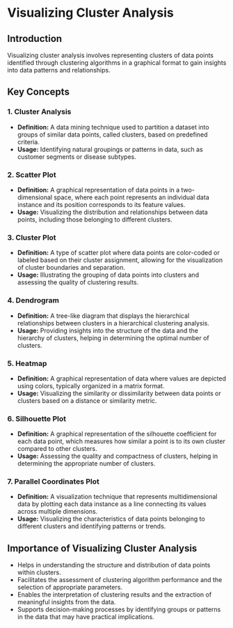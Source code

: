 # Visualizing Cluster Analysis

## Introduction
Visualizing cluster analysis involves representing clusters of data points identified through clustering algorithms in a graphical format to gain insights into data patterns and relationships.

## Key Concepts

### 1. Cluster Analysis
- **Definition:** A data mining technique used to partition a dataset into groups of similar data points, called clusters, based on predefined criteria.
- **Usage:** Identifying natural groupings or patterns in data, such as customer segments or disease subtypes.

### 2. Scatter Plot
- **Definition:** A graphical representation of data points in a two-dimensional space, where each point represents an individual data instance and its position corresponds to its feature values.
- **Usage:** Visualizing the distribution and relationships between data points, including those belonging to different clusters.

### 3. Cluster Plot
- **Definition:** A type of scatter plot where data points are color-coded or labeled based on their cluster assignment, allowing for the visualization of cluster boundaries and separation.
- **Usage:** Illustrating the grouping of data points into clusters and assessing the quality of clustering results.

### 4. Dendrogram
- **Definition:** A tree-like diagram that displays the hierarchical relationships between clusters in a hierarchical clustering analysis.
- **Usage:** Providing insights into the structure of the data and the hierarchy of clusters, helping in determining the optimal number of clusters.

### 5. Heatmap
- **Definition:** A graphical representation of data where values are depicted using colors, typically organized in a matrix format.
- **Usage:** Visualizing the similarity or dissimilarity between data points or clusters based on a distance or similarity metric.

### 6. Silhouette Plot
- **Definition:** A graphical representation of the silhouette coefficient for each data point, which measures how similar a point is to its own cluster compared to other clusters.
- **Usage:** Assessing the quality and compactness of clusters, helping in determining the appropriate number of clusters.

### 7. Parallel Coordinates Plot
- **Definition:** A visualization technique that represents multidimensional data by plotting each data instance as a line connecting its values across multiple dimensions.
- **Usage:** Visualizing the characteristics of data points belonging to different clusters and identifying patterns or trends.

## Importance of Visualizing Cluster Analysis
- Helps in understanding the structure and distribution of data points within clusters.
- Facilitates the assessment of clustering algorithm performance and the selection of appropriate parameters.
- Enables the interpretation of clustering results and the extraction of meaningful insights from the data.
- Supports decision-making processes by identifying groups or patterns in the data that may have practical implications.